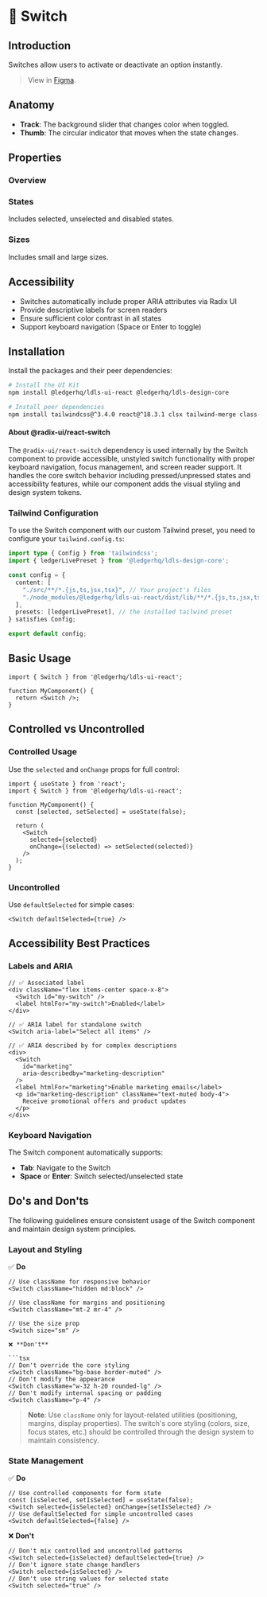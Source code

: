 
<Meta title="Components/Switch" of={SwitchStories} />

# 🔘 Switch

<CustomTabs>
  <Tab label="Overview">

## Introduction

Switches allow users to activate or deactivate an option instantly.

> View in [Figma](https://www.figma.com/design/JxaLVMTWirCpU0rsbZ30k7/2.-Components-Library?node-id=802-186).

## Anatomy

<Canvas of={SwitchStories.Base} />

- **Track**: The background slider that changes color when toggled.
- **Thumb**: The circular indicator that moves when the state changes.

## Properties

### Overview

<Canvas of={SwitchStories.Base} />
<Controls of={SwitchStories.Base} />

### States

Includes selected, unselected and disabled states.

<Canvas of={SwitchStories.StatesShowcase} />

### Sizes

Includes small and large sizes.

<Canvas of={SwitchStories.SizesShowcase} />

## Accessibility

- Switches automatically include proper ARIA attributes via Radix UI
- Provide descriptive labels for screen readers
- Ensure sufficient color contrast in all states
- Support keyboard navigation (Space or Enter to toggle)

</Tab>
<Tab label="Implementation">

## Installation

Install the packages and their peer dependencies:

```bash
# Install the UI Kit
npm install @ledgerhq/ldls-ui-react @ledgerhq/ldls-design-core

# Install peer dependencies
npm install tailwindcss@^3.4.0 react@^18.3.1 clsx tailwind-merge class-variance-authority @radix-ui/react-switch
```

#### **About @radix-ui/react-switch**

The `@radix-ui/react-switch` dependency is used internally by the Switch component
to provide accessible, unstyled switch functionality with proper keyboard navigation,
focus management, and screen reader support. It handles the core switch behavior including
pressed/unpressed states and accessibility features, while our component adds the visual styling and design system tokens.

### Tailwind Configuration

To use the Switch component with our custom Tailwind preset, you need to configure your `tailwind.config.ts`:

```typescript
import type { Config } from 'tailwindcss';
import { ledgerLivePreset } from '@ledgerhq/ldls-design-core';

const config = {
  content: [
    "./src/**/*.{js,ts,jsx,tsx}", // Your project's files
    "./node_modules/@ledgerhq/ldls-ui-react/dist/lib/**/*.{js,ts,jsx,tsx}" // Ledger UI Kit components
  ],
  presets: [ledgerLivePreset], // the installed tailwind preset
} satisfies Config;

export default config;
```

## Basic Usage

```tsx
import { Switch } from '@ledgerhq/ldls-ui-react';

function MyComponent() {
  return <Switch />;
}
```

## Controlled vs Uncontrolled

### Controlled Usage

Use the `selected` and `onChange` props for full control:

```tsx
import { useState } from 'react';
import { Switch } from '@ledgerhq/ldls-ui-react';

function MyComponent() {
  const [selected, setSelected] = useState(false);

  return (
    <Switch
      selected={selected}
      onChange={(selected) => setSelected(selected)}
    />
  );
}
```

### Uncontrolled

Use `defaultSelected` for simple cases:

```tsx
<Switch defaultSelected={true} />
```

## Accessibility Best Practices

### Labels and ARIA

```tsx
// ✅ Associated label
<div className="flex items-center space-x-8">
  <Switch id="my-switch" />
  <label htmlFor="my-switch">Enabled</label>
</div>

// ✅ ARIA label for standalone switch
<Switch aria-label="Select all items" />

// ✅ ARIA described by for complex descriptions
<div>
  <Switch
    id="marketing"
    aria-describedby="marketing-description"
  />
  <label htmlFor="marketing">Enable marketing emails</label>
  <p id="marketing-description" className="text-muted body-4">
    Receive promotional offers and product updates
  </p>
</div>
```

### Keyboard Navigation

The Switch component automatically supports:

- **Tab**: Navigate to the Switch
- **Space** or **Enter**: Switch selected/unselected state

## Do's and Don'ts

The following guidelines ensure consistent usage of the Switch component and maintain design system principles.

### Layout and Styling

✅ **Do**

````tsx
// Use className for responsive behavior
<Switch className="hidden md:block" />

// Use className for margins and positioning
<Switch className="mt-2 mr-4" />

// Use the size prop
<Switch size="sm" />

❌ **Don't**

```tsx
// Don't override the core styling
<Switch className="bg-base border-muted" />
// Don't modify the appearance
<Switch className="w-32 h-20 rounded-lg" />
// Don't modify internal spacing or padding
<Switch className="p-4" />
````

> **Note**: Use `className` only for layout-related utilities (positioning, margins, display properties). The switch's core styling (colors, size, focus states, etc.) should be controlled through the design system to maintain consistency.

### State Management

✅ **Do**

```tsx
// Use controlled components for form state
const [isSelected, setIsSelected] = useState(false);
<Switch selected={isSelected} onChange={setIsSelected} />
// Use defaultSelected for simple uncontrolled cases
<Switch defaultSelected={false} />
```

❌ **Don't**

```tsx
// Don't mix controlled and uncontrolled patterns
<Switch selected={isSelected} defaultSelected={true} />
// Don't ignore state change handlers
<Switch selected={isSelected} />
// Don't use string values for selected state
<Switch selected="true" />
```

</Tab>
</CustomTabs>
